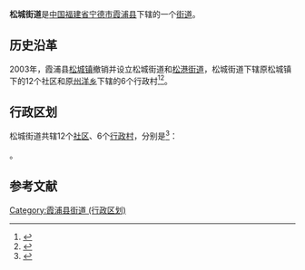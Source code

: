 {{中国乡级行政区|35/09/21/001/000
| 行政区全称 = 松城街道
| 景观照片文件名 = 高速公路上拍霞浦街景1 - panoramio.jpg
}}
'''松城街道'''是[[中华人民共和国|中国]][[福建省|福建省]][[宁德市|宁德市]][[霞浦县|霞浦县]]下辖的一个[[街道|街道]]。

== 历史沿革 ==
2003年，霞浦县[[松城镇|松城镇]]撤销并设立松城街道和[[松港街道|松港街道]]，松城街道下辖原松城镇下的12个社区和原[[州洋乡|州洋乡]]下辖的6个行政村<ref>{{cite web|title=福建省人民政府关于霞浦县撤销松城镇设立松城、松港街道办事处的批复|url=https://wenzilu.com/article/5lnEo/|accessdate=2022-05-21|date=2003-07-14|year=2003}}</ref><ref name=":1">{{Cite web|title=关于原松城镇万贤社区等十二个居民委员会及原州洋乡青福村等六个村民委员会更名的通知|url=http://www.xiapu.gov.cn/zwgk/gkzl/bmzfxxgk/xzjdbsc/scjdbsc/gkml/qtyzdgkdzfxx/200809/t20080927_1042788.htm|access-date=2022-05-20|work=霞浦县人民政府}}</ref>。

== 行政区划 ==

松城街道共辖12个[[社区|社区]]、6个[[行政村|行政村]]，分别是<ref>{{PRC admin/ref sgc|35/09/21/001/000}}</ref>：

{{PRC admin/children|35/09/21/001/000}}。

== 参考文献 ==
<references/>

{{福建小作品}}

{{PRC admin/navcat|35/09/21/001/000}}
[[Category:霞浦县街道_(行政区划)|Category:霞浦县街道 (行政区划)]]